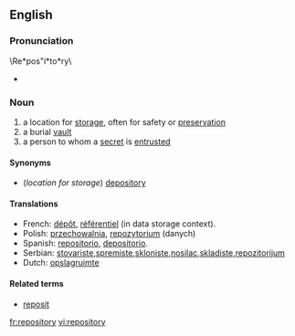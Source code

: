 ==English==
{{wikipedia}}

===Pronunciation===
\Re*pos"i*to*ry\ 
*{{audio|en-us-repository.ogg|Audio (US)}}

===Noun===
# a location for [[storage]], often for safety or [[preservation]]
# a burial [[vault]]
# a person to whom a [[secret]] is [[entrusted]]

====Synonyms====
* (''location for storage'') [[depository]]

====Translations====
*French: [[dépôt]], [[référentiel]] (in data storage context).
*Polish: [[przechowalnia]], [[repozytorium]] (danych)
*Spanish: [[repositorio]], [[depositorio]].
*Serbian: [[stovariste]],[[spremiste]],[[skloniste]],[[nosilac]],[[skladiste]],[[repozitorijum]]
*Dutch: [[opslagruimte]]

====Related terms====
* [[reposit]]

[[fr:repository]]
[[vi:repository]]